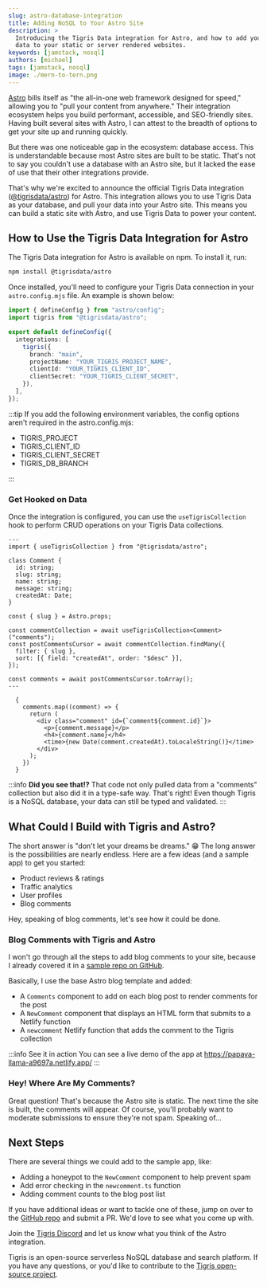 ```yaml
---
slug: astro-database-integration
title: Adding NoSQL to Your Astro Site
description: >
  Introducing the Tigris Data integration for Astro, and how to add your NoSQL
  data to your static or server rendered websites.
keywords: [jamstack, nosql]
authors: [michael]
tags: [jamstack, nosql]
image: ./mern-to-tern.png
---
```


<head>
  <meta name="twitter:creator" content="@michaeljolley" />
</head>


[Astro](https://astro.build/) bills itself as "the all-in-one web framework
designed for speed," allowing you to "pull your content from anywhere." Their
integration ecosystem helps you build performant, accessible, and SEO-friendly
sites. Having built several sites with Astro, I can attest to the breadth
of options to get your site up and running quickly.

But there was one noticeable gap in the ecosystem: database access. This
is understandable because most Astro sites are built to be static. That's not to
say you couldn't use a database with an Astro site, but it lacked the ease of
use that their other integrations provide.

That's why we're excited to announce the official Tigris Data integration
([@tigrisdata/astro](https://npmjs.org/package/@tigrisdata/astro)) for Astro.
This integration allows you to use Tigris Data as your database, and pull your
data into your Astro site. This means you can build a static site with Astro,
and use Tigris Data to power your content.

<!-- truncate-->

## How to Use the Tigris Data Integration for Astro

The Tigris Data integration for Astro is available on npm. To install it, run:

```bash
npm install @tigrisdata/astro
```

Once installed, you'll need to configure your Tigris Data connection in your
`astro.config.mjs` file. An example is shown below:

```ts title=astro.config.mjs
import { defineConfig } from "astro/config";
import tigris from "@tigrisdata/astro";

export default defineConfig({
  integrations: [
    tigris({
      branch: "main",
      projectName: "YOUR_TIGRIS_PROJECT_NAME",
      clientId: "YOUR_TIGRIS_CLIENT_ID",
      clientSecret: "YOUR_TIGRIS_CLIENT_SECRET",
    }),
  ],
});
```

:::tip
If you add the following environment variables, the config options aren't required
in the astro.config.mjs:

- TIGRIS_PROJECT
- TIGRIS_CLIENT_ID
- TIGRIS_CLIENT_SECRET
- TIGRIS_DB_BRANCH

:::

### Get Hooked on Data

Once the integration is configured, you can use the `useTigrisCollection` hook
to perform CRUD operations on your Tigris Data collections.

```tsx
---
import { useTigrisCollection } from "@tigrisdata/astro";

class Comment {
  id: string;
  slug: string;
  name: string;
  message: string;
  createdAt: Date;
}

const { slug } = Astro.props;

const commentCollection = await useTigrisCollection<Comment>("comments");
const postCommentsCursor = await commentCollection.findMany({
  filter: { slug },
  sort: [{ field: "createdAt", order: "$desc" }],
});

const comments = await postCommentsCursor.toArray();
---

  {
    comments.map((comment) => {
      return (
        <div class="comment" id={`comment${comment.id}`}>
          <p>{comment.message}</p>
          <h4>{comment.name}</h4>
          <time>{new Date(comment.createdAt).toLocaleString()}</time>
        </div>
      );
    })
  }
```

:::info **Did you see that!?**
That code not only pulled data from a "comments" collection but also did it in
a type-safe way. That's right! Even though Tigris is a NoSQL database, your
data can still be typed and validated.
:::

## What Could I Build with Tigris and Astro?

The short answer is "don't let your dreams be dreams." 😁 The long answer is
the possibilities are nearly endless. Here are a few ideas (and a sample app)
to get you started:

- Product reviews & ratings
- Traffic analytics
- User profiles
- Blog comments

Hey, speaking of blog comments, let's see how it could be done.

### Blog Comments with Tigris and Astro

I won't go through all the steps to add blog comments to your site, because I
already covered it in a
[sample repo on GitHub](https://github.com/tigrisdata-community/astro-comments).

Basically, I use the base Astro blog template and added:

- A `Comments` component to add on each blog post to render comments for the post
- A `NewComment` component that displays an HTML form that submits to a Netlify
  function
- A `newcomment` Netlify function that adds the comment to the Tigris collection

:::info See it in action
You can see a live demo of the app at https://papaya-llama-a9697a.netlify.app/
:::

### Hey! Where Are My Comments?

Great question! That's because the Astro site is static. The next time the site
is built, the comments will appear. Of course, you'll probably want to moderate
submissions to ensure they're not spam. Speaking of...

## Next Steps

There are several things we could add to the sample app, like:

- Adding a honeypot to the `NewComment` component to help prevent spam
- Add error checking in the `newcomment.ts` function
- Adding comment counts to the blog post list

If you have additional ideas or want to tackle one of these, jump on over to
the [GitHub repo](https://github.com/tigrisdata-community/astro-comments) and
submit a PR. We'd love to see what you come up with.

Join the <a href={tigrisConfig.discordUrl}>Tigris Discord</a> and let us know
what you think of the Astro integration.

Tigris is an open-source serverless NoSQL database and search platform. If you
have any questions, or you'd like to contribute to the
[Tigris open-source project](https://github.com/tigrisdata/tigris).
